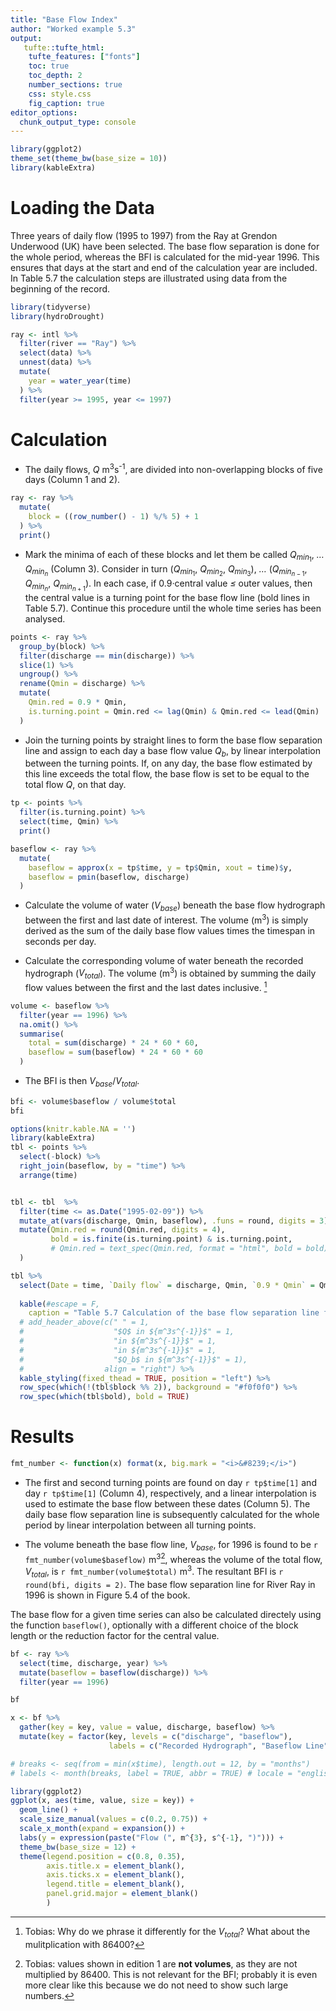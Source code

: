 ```yaml
---
title: "Base Flow Index"
author: "Worked example 5.3"
output: 
   tufte::tufte_html:
    tufte_features: ["fonts"]
    toc: true
    toc_depth: 2
    number_sections: true
    css: style.css
    fig_caption: true
editor_options: 
  chunk_output_type: console
---
```


```r
library(ggplot2)
theme_set(theme_bw(base_size = 10))
library(kableExtra)
```


# Loading the Data

Three years of daily flow (1995 to 1997) from the Ray at Grendon Underwood (UK) have been selected. The base flow separation is done for the whole period, whereas the BFI is calculated for the mid-year 1996. This ensures that days at the start and end of the calculation year are included. In Table 5.7 the calculation steps are illustrated using data from the beginning of the record.

```r
library(tidyverse)
library(hydroDrought)

ray <- intl %>%
  filter(river == "Ray") %>%
  select(data) %>%
  unnest(data) %>%
  mutate(
    year = water_year(time)
  ) %>%
  filter(year >= 1995, year <= 1997)
```


# Calculation
* The daily flows, $Q$<i>&nbsp;</i>m<sup>3</sup>s<sup>-1</sup>, are divided into non-overlapping blocks of five days (Column 1 and 2).
```r
ray <- ray %>%
  mutate(
    block = ((row_number() - 1) %/% 5) + 1
  ) %>%
  print()
```

* Mark the minima of each of these blocks and let them be called $Q_{min_1}$, <i>&hellip;</i> $Q_{min_n}$ (Column 3). Consider in turn ($Q_{min_1}$, $Q_{min_2}$, $Q_{min_3}$), <i>&hellip;</i> ($Q_{min_{n-1}}$, $Q_{min_{n}}$, $Q_{min_{n+1}}$). In each case, if 0.9<i>&middot;</i>central value <i>&le;</i> outer values, then the central value is a turning point for the base flow line (bold lines in Table 5.7). Continue this procedure until the whole time series has been analysed. 

```r
points <- ray %>%
  group_by(block) %>%
  filter(discharge == min(discharge)) %>%
  slice(1) %>%
  ungroup() %>%
  rename(Qmin = discharge) %>%
  mutate(
    Qmin.red = 0.9 * Qmin,
    is.turning.point = Qmin.red <= lag(Qmin) & Qmin.red <= lead(Qmin)
  )
```


* Join the turning points by straight lines to form the base flow separation line and assign to each day a base flow value $Q_b$, by linear interpolation between the turning points. If, on any day, the base flow estimated by this line exceeds the total flow, the base flow is set to be equal to the total flow $Q$, on that day.

```r
tp <- points %>%
  filter(is.turning.point) %>%
  select(time, Qmin) %>%
  print()

baseflow <- ray %>%
  mutate(
    baseflow = approx(x = tp$time, y = tp$Qmin, xout = time)$y, 
    baseflow = pmin(baseflow, discharge)
  )
```


* Calculate the volume of water ($V_{base}$) beneath the base flow hydrograph between the first and last date of interest. The volume (m<sup>3</sup>) is simply derived as the sum of the daily base flow values times the timespan in seconds per day.

* Calculate the corresponding volume of water beneath the recorded hydrograph ($V_{total}$). The volume  (m<sup>3</sup>) is obtained by summing the daily flow values between the first and the last dates inclusive. ^[Tobias: Why do we phrase it differently for the $V_{total}$? What about the mulitplication with 86400?]

```r
volume <- baseflow %>%
  filter(year == 1996) %>%
  na.omit() %>%
  summarise(
    total = sum(discharge) * 24 * 60 * 60,
    baseflow = sum(baseflow) * 24 * 60 * 60
  )
```

* The BFI is then $V_{base}/V_{total}$.

```r
bfi <- volume$baseflow / volume$total
bfi
```

```r
options(knitr.kable.NA = '')
library(kableExtra)
tbl <- points %>%
  select(-block) %>%
  right_join(baseflow, by = "time") %>% 
  arrange(time)


tbl <- tbl  %>%
  filter(time <= as.Date("1995-02-09")) %>%
  mutate_at(vars(discharge, Qmin, baseflow), .funs = round, digits = 3) %>%
  mutate(Qmin.red = round(Qmin.red, digits = 4),
         bold = is.finite(is.turning.point) & is.turning.point, 
         # Qmin.red = text_spec(Qmin.red, format = "html", bold = bold)
  ) 

tbl %>%
  select(Date = time, `Daily flow` = discharge, Qmin, `0.9 * Qmin` = Qmin.red, `Base flow` = baseflow) %>%
  
  kable(#escape = F, 
    caption = "Table 5.7 Calculation of the base flow separation line from time series of daily flow; non-overlapping 5-day blocks are indicated by alternating background colors and turning points are marked bold.") %>%
  # add_header_above(c(" " = 1, 
  #                    "$Q$ in ${m^3s^{-1}}$" = 1, 
  #                    "in ${m^3s^{-1}}$" = 1, 
  #                    "in ${m^3s^{-1}}$" = 1, 
  #                    "$Q_b$ in ${m^3s^{-1}}$" = 1), 
  #                  align = "right") %>%
  kable_styling(fixed_thead = TRUE, position = "left") %>%
  row_spec(which(!(tbl$block %% 2)), background = "#f0f0f0") %>%
  row_spec(which(tbl$bold), bold = TRUE)
```


# Results

```r
fmt_number <- function(x) format(x, big.mark = "<i>&#8239;</i>")
```


* The first and second turning points are found on day `r tp$time[1]`  and day `r tp$time[1]` (Column 4), respectively, and a linear interpolation is used to estimate the base flow between these dates (Column 5). The daily base flow separation line is subsequently calculated for the whole period by linear interpolation between all turning points.

* The volume beneath the base flow line, $V_{base}$, for 1996 is found to be `r fmt_number(volume$baseflow)`<i>&nbsp;</i>m<sup>3</sup>^[Tobias: values shown in edition 1 are **not volumes**, as they are not multiplied by 86400. This is not  relevant for the BFI; probably it is even more clear like this because we do not need to show such large numbers.], whereas the volume of the total flow, $V_{total}$, is `r fmt_number(volume$total)`<i>&nbsp;</i>m<sup>3</sup>. The resultant BFI is `r round(bfi, digits = 2)`. The base flow separation line for River Ray in 1996 is shown in Figure 5.4 of the book.


The base flow for a given time series can also be calculated directely using the function `baseflow()`, optionally with a different choice of the block length or the reduction factor for the central value.

```r

bf <- ray %>%
  select(time, discharge, year) %>%
  mutate(baseflow = baseflow(discharge)) %>%
  filter(year == 1996)

bf

x <- bf %>%
  gather(key = key, value = value, discharge, baseflow) %>%
  mutate(key = factor(key, levels = c("discharge", "baseflow"),
                      labels = c("Recorded Hydrograph", "Baseflow Line")))

# breaks <- seq(from = min(x$time), length.out = 12, by = "months")
# labels <- month(breaks, label = TRUE, abbr = TRUE) # locale = "english"

library(ggplot2)
ggplot(x, aes(time, value, size = key)) +
  geom_line() +
  scale_size_manual(values = c(0.2, 0.75)) +
  scale_x_month(expand = expansion()) +
  labs(y = expression(paste("Flow (", m^{3}, s^{-1}, ")"))) +
  theme_bw(base_size = 12) +
  theme(legend.position = c(0.8, 0.35),
        axis.title.x = element_blank(),
        axis.ticks.x = element_blank(),
        legend.title = element_blank(),
        panel.grid.major = element_blank()
        )

```

